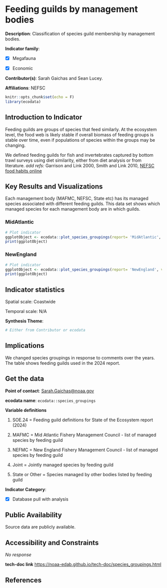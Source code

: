 # Feeding guilds by management bodies

**Description**: Classification of species guild membership by management bodies.

**Indicator family**: 

- [X] Megafauna
- [X] Economic


**Contributor(s)**: Sarah Gaichas and Sean Lucey.

**Affiliations**: NEFSC

```{r echo=FALSE}
knitr::opts_chunk$set(echo = F)
library(ecodata)
```
## Introduction to Indicator
Feeding guilds are groups of species that feed similarly. At the ecosystem level, the food web is likely stable if overall biomass of feeding groups is stable over time, even if populations of species within the groups may be changing. 

We defined feeding guilds for fish and invertebrates captured by bottom trawl surveys using diet similarity, either from diet analysis or from literature. *add refs:* Garrison and Link 2000, Smith and Link 2010, [NEFSC food habits online](https://fwdp.shinyapps.io/tm2020/)

## Key Results and Visualizations
Each management body (MAFMC, NEFSC, State etc) has its managed species associated with different feeding guilds. This data set shows which managed species for each management body are in which guilds.

### MidAtlantic

```{r plot_species_groupingsMidAtlantic2024}
# Plot indicator
ggplotObject <- ecodata::plot_species_groupings(report= 'MidAtlantic', varName= '2024')
print(ggplotObject)
```

### NewEngland

```{r plot_species_groupingsNewEngland2024}
# Plot indicator
ggplotObject <- ecodata::plot_species_groupings(report= 'NewEngland', varName= '2024')
print(ggplotObject)
```


## Indicator statistics 
Spatial scale: Coastwide

Temporal scale: N/A

**Synthesis Theme**:




```{r autostats_species_groupings}
# Either from Contributor or ecodata
```

## Implications
We changed species groupings in response to comments over the years. The table shows feeding guilds used in the 2024 report.

## Get the data

**Point of contact**: [Sarah.Gaichas@noaa.gov](mailto:Sarah.Gaichas@noaa.gov){.email}

**ecodata name**: `ecodata::species_groupings`

**Variable definitions**

1. SOE.24 = Feeding guild definitions for State of the Ecosystem report (2024) 
2. MAFMC = Mid Atlantic Fishery Management Council - list of managed species by feeding guild 
3. NEFMC = New England Fishery Management Council - list of managed species by feeding guild 
4. Joint = Jointly managed species by feeding guild 
5. State or Other = Species managed by other bodies listed by feeding guild

**Indicator Category**:

- [X] Database pull with analysis


## Public Availability

Source data are publicly available.

## Accessibility and Constraints

_No response_

**tech-doc link**
<https://noaa-edab.github.io/tech-doc/species_groupings.html>

## References

